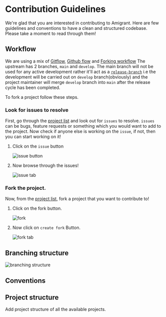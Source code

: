
# Contribution Guidelines

We're glad that you are interested in contributing to Amigrant. Here are few guidelines and conventions to have a clean and structured codebase.
Please take a moment to read through them!

## Workflow

We are using a mix of [Gitflow](https://www.atlassian.com/git/tutorials/comparing-workflows/gitflow-workflow), [Github flow](https://docs.github.com/en/get-started/using-github/github-flow) and [Forking workflow](https://www.atlassian.com/git/tutorials/comparing-workflows/forking-workflow)
The upstream has 2 branches, `main` and `develop`. The main branch will not be used for any active development rather it'll act as a [`release-branch`](https://www.atlassian.com/git/tutorials/comparing-workflows/gitflow-workflow#:~:text=Release%20branches,-Once%20develop%20has&text=Creating%20this%20branch%20starts%20the,tagged%20with%20a%20version%20number) i.e the development will be carried out on `develop` branch(obviously) and the project maintainer will merge `develop` branch into `main` after the release cycle has been completed.

To fork a project follow these steps.

<Steps>

### Look for issues to resolve

First, go through the [project list]() and look out for `issues` to resolve. `issues` can be bugs, feature requests or something which you would want to add to the project.
Now check if anyone else is working on the `issue`, if not, then you can start working on it!

1. Click on the `issue` button

    ![issue button](/images/contribution-guidelines/issue.png)

2. Now browse through the issues!

    ![issue tab](/images/contribution-guidelines/issue-tab.png)

### Fork the project.

Now, from the [project list](), fork a project that you want to contribute to!

1. Click on the fork button.

    ![fork](/images/contribution-guidelines/fork.png)

2. Now click on `create fork` Button.

    ![fork tab](/images/contribution-guidelines/fork-tab.png)

</Steps>

## Branching structure

![branching structure](/images/contribution-guidelines/branching-structure.png)

## Conventions

## Project structure

<Callout type="info">
    Add project structure of all the available projects.
</Callout>
